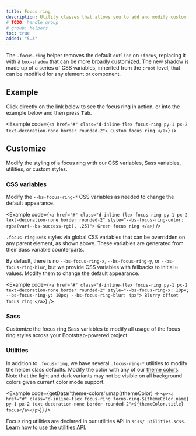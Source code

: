 ```yaml
---
title: Focus ring
description: Utility classes that allows you to add and modify custom focus ring styles to elements and components.
# TODO: handle group
# group: helpers
toc: true
added: "5.3"
---
```



The `.focus-ring` helper removes the default `outline` on `:focus`, replacing it with a `box-shadow` that can be more broadly customized. The new shadow is made up of a series of CSS variables, inherited from the `:root` level, that can be modified for any element or component.

## Example

Click directly on the link below to see the focus ring in action, or into the example below and then press <kbd>Tab</kbd>.

<Example code={`<a href="#" class="d-inline-flex focus-ring py-1 px-2 text-decoration-none border rounded-2">
  Custom focus ring
</a>`} />

## Customize

Modify the styling of a focus ring with our CSS variables, Sass variables, utilities, or custom styles.

### CSS variables

Modify the `--bs-focus-ring-*` CSS variables as needed to change the default appearance.

<Example code={`<a href="#" class="d-inline-flex focus-ring py-1 px-2 text-decoration-none border rounded-2" style="--bs-focus-ring-color: rgba(var(--bs-success-rgb), .25)">
  Green focus ring
</a>`} />

`.focus-ring` sets styles via global CSS variables that can be overridden on any parent element, as shown above. These variables are generated from their Sass variable counterparts.

<ScssDocs name="root-focus-variables" file="scss/_root.scss" />

By default, there is no `--bs-focus-ring-x`, `--bs-focus-ring-y`, or `--bs-focus-ring-blur`, but we provide CSS variables with fallbacks to initial `0` values. Modify them to change the default appearance.

<Example code={`<a href="#" class="d-inline-flex focus-ring py-1 px-2 text-decoration-none border rounded-2" style="--bs-focus-ring-x: 10px; --bs-focus-ring-y: 10px; --bs-focus-ring-blur: 4px">
  Blurry offset focus ring
</a>`} />

### Sass

Customize the focus ring Sass variables to modify all usage of the focus ring styles across your Bootstrap-powered project.

<ScssDocs name="focus-ring-variables" file="scss/_variables.scss" />

### Utilities

In addition to `.focus-ring`, we have several `.focus-ring-*` utilities to modify the helper class defaults. Modify the color with any of our [theme colors]([[docsref:/customize/color#theme-colors]]). Note that the light and dark variants may not be visible on all background colors given current color mode support.

<Example code={getData('theme-colors').map((themeColor) => `<p><a href="#" class="d-inline-flex focus-ring focus-ring-${themeColor.name} py-1 px-2 text-decoration-none border rounded-2">${themeColor.title} focus</a></p>`)} />

Focus ring utilities are declared in our utilities API in `scss/_utilities.scss`. [Learn how to use the utilities API.]([[docsref:/utilities/api#using-the-api]])

<ScssDocs name="utils-focus-ring" file="scss/_utilities.scss" />
